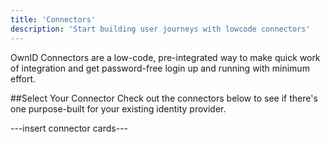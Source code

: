 ```yaml
---
title: 'Connectors'
description: 'Start building user journeys with lowcode connectors'
---
```

OwnID Connectors are a low-code, pre-integrated way to make quick work of integration and get password-free login up and running with minimum effort.

##Select Your Connector
Check out the connectors below to see if there's one purpose-built for your existing identity provider.



---insert connector cards---


